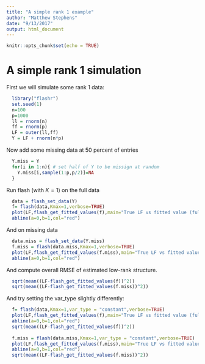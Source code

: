 ```yaml
---
title: "A simple rank 1 example"
author: "Matthew Stephens"
date: "9/13/2017"
output: html_document
---
```


```r
knitr::opts_chunk$set(echo = TRUE)
```

# A simple rank 1 simulation

First we will simulate some rank 1 data:

```r
  library("flashr")
  set.seed(1)
  n=100
  p=1000
  ll = rnorm(n)
  ff = rnorm(p)
  LF = outer(ll,ff)
  Y = LF + rnorm(n*p)
```

Now add some missing data at 50 percent of entries

```r
  Y.miss = Y
  for(i in 1:n){ # set half of Y to be missign at random
    Y.miss[i,sample(1:p,p/2)]=NA
  }
```

Run flash (with $K=1$) on the full data
```r
  data = flash_set_data(Y)
  f= flash(data,Kmax=1,verbose=TRUE)
  plot(LF,flash_get_fitted_values(f),main="True LF vs fitted value (full data)",xlab="true LF",ylab="fitted LF")
  abline(a=0,b=1,col="red")
```

And on missing data
```r
  data.miss = flash_set_data(Y.miss)
  f.miss = flash(data.miss,Kmax=1,verbose=TRUE)
  plot(LF,flash_get_fitted_values(f.miss),main="True LF vs fitted values (missing data)",xlab="true LF",ylab="fitted LF")
  abline(a=0,b=1,col="red")
```

And compute overall RMSE of estimated low-rank structure.
```r
  sqrt(mean((LF-flash_get_fitted_values(f))^2))
  sqrt(mean((LF-flash_get_fitted_values(f.miss))^2))
```

And try setting the var_type slightly differently:
```r
  f= flash(data,Kmax=1,var_type = "constant",verbose=TRUE)
  plot(LF,flash_get_fitted_values(f),main="True LF vs fitted value (full data)",xlab="true LF",ylab="fitted LF")
  abline(a=0,b=1,col="red")
  sqrt(mean((LF-flash_get_fitted_values(f))^2))
  
  f.miss = flash(data.miss,Kmax=1,var_type = "constant",verbose=TRUE)
  plot(LF,flash_get_fitted_values(f.miss),main="True LF vs fitted values (missing data)",xlab="true LF",ylab="fitted LF")
  abline(a=0,b=1,col="red")
  sqrt(mean((LF-flash_get_fitted_values(f.miss))^2))
```

